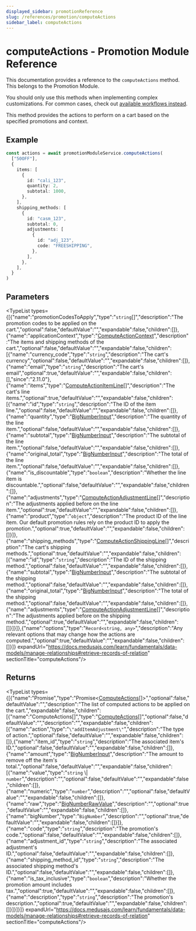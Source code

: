 ```yaml
---
displayed_sidebar: promotionReference
slug: /references/promotion/computeActions
sidebar_label: computeActions
---
```



# computeActions - Promotion Module Reference

This documentation provides a reference to the `computeActions` method. This belongs to the Promotion Module.

<Note>

You should only use this methods when implementing complex customizations. For common cases, check out [available workflows instead](/medusa-workflows-reference).

</Note>

This method provides the actions to perform on a cart based on the specified promotions
and context.

## Example

```ts
const actions = await promotionModuleService.computeActions(
  ["50OFF"],
  {
    items: [
      {
        id: "cali_123",
        quantity: 2,
        subtotal: 1000,
      },
    ],
    shipping_methods: [
      {
        id: "casm_123",
        subtotal: 0,
        adjustments: [
          {
            id: "adj_123",
            code: "FREESHIPPING",
          },
        ],
      },
    ],
  }
)
```

## Parameters

<TypeList types={[{"name":"promotionCodesToApply","type":"`string`[]","description":"The promotion codes to be applied on the cart.","optional":false,"defaultValue":"","expandable":false,"children":[]},{"name":"applicationContext","type":"[ComputeActionContext](../../../interfaces/promotion.ComputeActionContext/page.mdx)","description":"The items and shipping methods of the cart.","optional":false,"defaultValue":"","expandable":false,"children":[{"name":"currency_code","type":"`string`","description":"The cart's currency","optional":false,"defaultValue":"","expandable":false,"children":[]},{"name":"email","type":"`string`","description":"The cart's email","optional":true,"defaultValue":"","expandable":false,"children":[],"since":"2.11.0"},{"name":"items","type":"[ComputeActionItemLine](../../../interfaces/promotion.ComputeActionItemLine/page.mdx)[]","description":"The cart's line items.","optional":true,"defaultValue":"","expandable":false,"children":[{"name":"id","type":"`string`","description":"The ID of the item line.","optional":false,"defaultValue":"","expandable":false,"children":[]},{"name":"quantity","type":"[BigNumberInput](../../../types/promotion.BigNumberInput/page.mdx)","description":"The quantity of the line item.","optional":false,"defaultValue":"","expandable":false,"children":[]},{"name":"subtotal","type":"[BigNumberInput](../../../types/promotion.BigNumberInput/page.mdx)","description":"The subtotal of the line item.","optional":false,"defaultValue":"","expandable":false,"children":[]},{"name":"original_total","type":"[BigNumberInput](../../../types/promotion.BigNumberInput/page.mdx)","description":"The total of the line item.","optional":false,"defaultValue":"","expandable":false,"children":[]},{"name":"is_discountable","type":"`boolean`","description":"Whether the line item is discountable.","optional":false,"defaultValue":"","expandable":false,"children":[]},{"name":"adjustments","type":"[ComputeActionAdjustmentLine](../../../interfaces/promotion.ComputeActionAdjustmentLine/page.mdx)[]","description":"The adjustments applied before on the line item.","optional":true,"defaultValue":"","expandable":false,"children":[]},{"name":"product","type":"`object`","description":"The product ID of the line item. Our default promotion rules rely on the product ID to apply the promotion.","optional":true,"defaultValue":"","expandable":false,"children":[]}]},{"name":"shipping_methods","type":"[ComputeActionShippingLine](../../../interfaces/promotion.ComputeActionShippingLine/page.mdx)[]","description":"The cart's shipping methods.","optional":true,"defaultValue":"","expandable":false,"children":[{"name":"id","type":"`string`","description":"The ID of the shipping method.","optional":false,"defaultValue":"","expandable":false,"children":[]},{"name":"subtotal","type":"[BigNumberInput](../../../types/promotion.BigNumberInput/page.mdx)","description":"The subtotal of the shipping method.","optional":false,"defaultValue":"","expandable":false,"children":[]},{"name":"original_total","type":"[BigNumberInput](../../../types/promotion.BigNumberInput/page.mdx)","description":"The total of the shipping method.","optional":false,"defaultValue":"","expandable":false,"children":[]},{"name":"adjustments","type":"[ComputeActionAdjustmentLine](../../../interfaces/promotion.ComputeActionAdjustmentLine/page.mdx)[]","description":"The adjustments applied before on the shipping method.","optional":true,"defaultValue":"","expandable":false,"children":[]}]}]},{"name":"options","type":"`Record<string, any>`","description":"Any relevant options that may change how the actions are computed.","optional":true,"defaultValue":"","expandable":false,"children":[]}]} expandUrl="https://docs.medusajs.com/learn/fundamentals/data-models/manage-relationships#retrieve-records-of-relation" sectionTitle="computeActions"/>

## Returns

<TypeList types={[{"name":"Promise","type":"Promise&#60;[ComputeActions](../../../types/promotion.ComputeActions/page.mdx)[]&#62;","optional":false,"defaultValue":"","description":"The list of computed actions to be applied on the cart.","expandable":false,"children":[{"name":"ComputeActions[]","type":"[ComputeActions](../../../types/promotion.ComputeActions/page.mdx)[]","optional":false,"defaultValue":"","description":"","expandable":false,"children":[{"name":"action","type":"`\"addItemAdjustment\"`","description":"The type of action.","optional":false,"defaultValue":"","expandable":false,"children":[]},{"name":"item_id","type":"`string`","description":"The associated item's ID.","optional":false,"defaultValue":"","expandable":false,"children":[]},{"name":"amount","type":"[BigNumberInput](../../../types/promotion.BigNumberInput/page.mdx)","description":"The amount to remove off the item's total.","optional":false,"defaultValue":"","expandable":false,"children":[{"name":"value","type":"`string` \\| `number`","description":"","optional":false,"defaultValue":"","expandable":false,"children":[]},{"name":"numeric","type":"`number`","description":"","optional":false,"defaultValue":"","expandable":false,"children":[]},{"name":"raw","type":"[BigNumberRawValue](../../../types/promotion.BigNumberRawValue/page.mdx)","description":"","optional":true,"defaultValue":"","expandable":false,"children":[]},{"name":"bigNumber","type":"`BigNumber`","description":"","optional":true,"defaultValue":"","expandable":false,"children":[]}]},{"name":"code","type":"`string`","description":"The promotion's code.","optional":false,"defaultValue":"","expandable":false,"children":[]},{"name":"adjustment_id","type":"`string`","description":"The associated adjustment's ID.","optional":false,"defaultValue":"","expandable":false,"children":[]},{"name":"shipping_method_id","type":"`string`","description":"The associated shipping method's ID.","optional":false,"defaultValue":"","expandable":false,"children":[]},{"name":"is_tax_inclusive","type":"`boolean`","description":"Whether the promotion amount includes tax.","optional":true,"defaultValue":"","expandable":false,"children":[]},{"name":"description","type":"`string`","description":"The promotion's description.","optional":true,"defaultValue":"","expandable":false,"children":[]}]}]}]} expandUrl="https://docs.medusajs.com/learn/fundamentals/data-models/manage-relationships#retrieve-records-of-relation" sectionTitle="computeActions"/>
